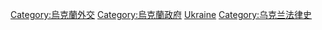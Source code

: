 [[Category:烏克蘭外交|Category:烏克蘭外交]]
[[Category:烏克蘭政府|Category:烏克蘭政府]]
[[Category:各國條約|Ukraine]]
[[Category:乌克兰法律史|Category:乌克兰法律史]]